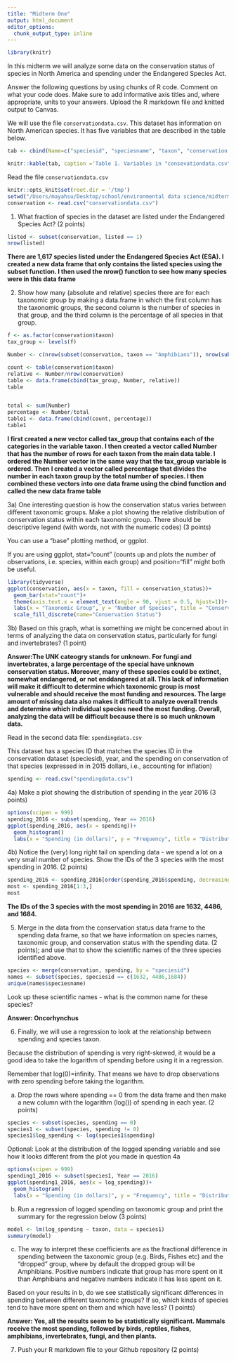 ```yaml
---
title: "Midterm One"
output: html_document
editor_options: 
  chunk_output_type: inline
---
```


```r
library(knitr)
```

In this midterm we will analyze some data on the conservation status of species in North America and spending under the Endangered Species Act. 

Answer the following questions by using chunks of R code. Comment on what your code does. Make sure to add informative axis titles and, where appropriate, units to your answers. Upload the R markdown file and knitted output to Canvas. 

We will use the file `conservationdata.csv`. This dataset has information on North American species. It has five variables that are described in the table below.


```r
tab <- cbind(Name=c("speciesid", "speciesname", "taxon", "conservation status", "listed"), Description = c("unique ID", "scientific name", "Species group", "Conservation status in North America, according to   [NatureServe](https://www.natureserve.org/conservation-tools/conservation-rank-calculator): 1 = Critically Imperiled; 2 = Imperiled; 3 = Vulnerable; 4 = Apparently Secure; 5 = Secure; UNK = Unknown; Prob. Extinct = Probably Extinct; Extinct", "Is the species listed as threatened or endangered under the US Endangered Species Act: 0 = No; 1 = Yes"))

knitr::kable(tab, caption ='Table 1. Variables in "consevationdata.csv"' )
```


Read the file `conservationdata.csv`

```r
knitr::opts_knit$set(root.dir = '/tmp')
setwd("/Users/mayahsu/Desktop/school/environmental data science/midterm")
conservation <- read.csv("conservationdata.csv")
```

1. What fraction of species in the dataset are listed under the Endangered Species Act? (2 points)

```r
listed <- subset(conservation, listed == 1)
nrow(listed)
```
**There are 1,617 species listed under the Endangered Species Act (ESA). I created a new data frame that only contains the listed species using the subset function. I then used the nrow() function to see how many species were in this data frame**

2. Show how many (absolute and relative) species there are for each taxonomic group by making a data.frame in which the first column has the taxonomic groups, the second column is the number of species in that group, and the third column is the percentage of all species in that group.

```r
f <- as.factor(conservation$taxon)
tax_group <- levels(f)

Number <- c(nrow(subset(conservation, taxon == "Amphibians")), nrow(subset(conservation, taxon == "Birds")), nrow(subset(conservation, taxon == "Fishes")), nrow(subset(conservation, taxon == "Fungi")), nrow(subset(conservation, taxon == "Invertebrates")), nrow(subset(conservation, taxon == "Mammals")), nrow(subset(conservation, taxon == "Plants")), nrow(subset(conservation, taxon == "Protists")), nrow(subset(conservation, taxon == "Reptiles")))

count <- table(conservation$taxon)
relative <- Number/nrow(conservation)
table <- data.frame(cbind(tax_group, Number, relative))
table


total <- sum(Number)
percentage <- Number/total
table1 <- data.frame(cbind(count, percentage))
table1
```
**I first created a new vector called tax_group that contains each of the categories in the variable taxon. I then created a vector called Number that has the number of rows for each taxon from the main data table. I ordered the Number vector in the same way that the tax_group variable is ordered. Then I created a vector called percentage that divides the number in each taxon group by the total number of species. I then combined these vectors into one data frame using the cbind function and called the new data frame table**


3a) One interesting question is how the conservation status varies between different taxonomic groups. Make a plot showing the relative distribution of conservation status within each taxonomic group. There should be descriptive legend (with words, not with the numeric codes) (3 points)

You can use a "base" plotting method, or ggplot. 

If you are using ggplot, stat="count" (counts up and plots the number of observations, i.e. species, within each group) and position="fill" might both be useful.

```r
library(tidyverse)
ggplot(conservation, aes(x = taxon, fill = conservation_status))+
  geom_bar(stat="count")+
  theme(axis.text.x = element_text(angle = 90, vjust = 0.5, hjust=1))+
  labs(x = "Taxonomic Group", y = "Number of Species", title = "Conservation Status by Taxonomic Group")+
  scale_fill_discrete(name="Conservation Status")
```


3b) Based on this graph, what is something we might be concerned about in terms of analyzing the data on conservation status, particularly for fungi and invertebrates? (1 point)



**Answer:The UNK cateogry stands for unknown. For fungi and invertebrates, a large percentage of the special have unknown conservation status. Moreover, many of these species could be extinct, somewhat endangered, or not enddangered at all. This lack of information will make it difficult to determine which taxonomic group is most vulnerable and should receive the most funding and resources. The large amount of missing data also makes it difficult to analyze overall trends and determine which individual species need the most funding. Overall, analyzing the data will be difficult because there is so much unknown data.** 

Read in the second data file: `spendingdata.csv`

This dataset has a species ID that matches the species ID in the conservation dataset (speciesid), year, and the spending on conservation of that species (expressed in in 2015 dollars, i.e., accounting for inflation)

```r
spending <- read.csv("spendingdata.csv")
```

4a) Make a plot showing the distribution of spending in the year 2016 (3 points)

```r
options(scipen = 999)
spending_2016 <- subset(spending, Year == 2016)
ggplot(spending_2016, aes(x = spending))+
  geom_histogram()
  labs(x = "Spending (in dollars)", y = "Frequency", title = "Distribution of Spending on Different Species in 2016")
```

4b) Notice the (very) long right tail on spending data - we spend a lot on a very small number of species. Show the IDs of the 3 species with the most spending in 2016. (2 points)

```r
spending_2016 <- spending_2016[order(spending_2016$spending, decreasing = TRUE),]
most <- spending_2016[1:3,]
most
```

**The IDs of the 3 species with the most spending in 2016 are 1632, 4486, and 1684.**

5. Merge in the data from the conservation status data frame to the spending data frame, so that we have information on species names, taxonomic group, and conservation status with the spending data. (2 points); and use that to show the scientific names of the three species identified above.

```r
species <- merge(conservation, spending, by = "speciesid")
names <- subset(species, speciesid == c(1632, 4486,1684))
unique(names$speciesname)
```


Look up these scientific names - what is the common name for these species?

**Answer: Oncorhynchus** 

6. Finally, we will use a regression to look at the relationship between spending and species taxon.

Because the distribution of spending is very right-skewed, it would be a good idea to take the logarithm of spending before using it in a regression. 

Remember that log(0)=infinity. That means we have to drop observations with zero spending before taking the logarithm.

a) Drop the rows where spending == 0 from the data frame and then make a new column with the logarithm (log()) of spending in each year. (2 points)

```r
species <- subset(species, spending == 0)
species1 <- subset(species, spending != 0)
species1$log_spending <- log(species1$spending)
```

Optional: Look at the distribution of the logged spending variable and see how it looks different from the plot you made in question 4a

```r
options(scipen = 999)
spending1_2016 <- subset(species1, Year == 2016)
ggplot(spending1_2016, aes(x = log_spending))+
  geom_histogram()
  labs(x = "Spending (in dollars)", y = "Frequency", title = "Distribution of Spending on Different Species in 2016")
```

b) Run a regression of logged spending on taxonomic group and print the summary for the regression below (3 points)

```r
model <- lm(log_spending ~ taxon, data = species1)
summary(model)
```

c) The way to interpret these coefficients are as the fractional difference in spending between the taxonomic group (e.g. Birds, Fishes etc) and the "dropped" group, where by default the dropped group will be Amphibians. Positive numbers indicate that group has more spent on it than Amphibians and negative numbers indicate it has less spent on it. 

Based on your results in b, do we see statistically significant differences in spending between different taxonomic groups? If so, which kinds of species tend to have more spent on them and which have less? (1 points)


**Answer: Yes, all the results seem to be statistically significant. Mammals receive the most spending, followed by birds, reptiles, fishes, amphibians, invertebrates, fungi, and then plants.** 

7. Push your R markdown file to your Github repository (2 points)
